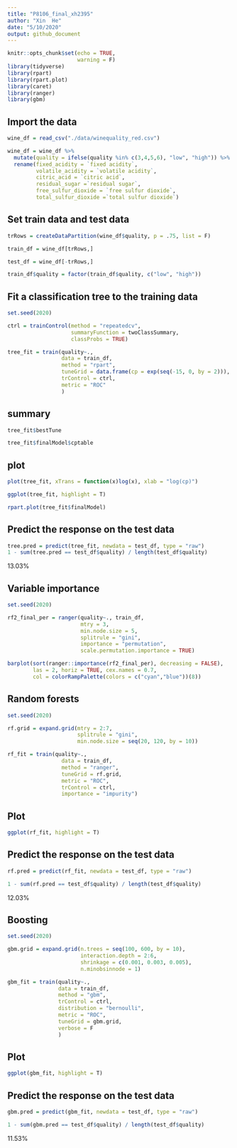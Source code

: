 ```yaml
---
title: "P8106_final_xh2395"
author: "Xin  He"
date: "5/10/2020"
output: github_document
---
```


```r
knitr::opts_chunk$set(echo = TRUE,
                      warning = F)
library(tidyverse)
library(rpart)
library(rpart.plot)
library(caret)
library(ranger)
library(gbm)
```

## Import the data

```r
wine_df = read_csv("./data/winequality_red.csv")

wine_df = wine_df %>%
  mutate(quality = ifelse(quality %in% c(3,4,5,6), "low", "high")) %>% 
  rename(fixed_acidity = `fixed acidity`,
         volatile_acidity = `volatile acidity`,
         citric_acid = `citric acid`,
         residual_sugar =`residual sugar`,
         free_sulfur_dioxide = `free sulfur dioxide`,
         total_sulfur_dioxide =`total sulfur dioxide`)
```

## Set train data and test data

```r
trRows = createDataPartition(wine_df$quality, p = .75, list = F)

train_df = wine_df[trRows,]

test_df = wine_df[-trRows,]
```

```r
train_df$quality = factor(train_df$quality, c("low", "high"))
```

## Fit a classification tree to the training data

```r
set.seed(2020)

ctrl = trainControl(method = "repeatedcv",
                    summaryFunction = twoClassSummary,
                    classProbs = TRUE)

tree_fit = train(quality~.,
                 data = train_df,
                 method = "rpart",
                 tuneGrid = data.frame(cp = exp(seq(-15, 0, by = 2))),
                 trControl = ctrl,
                 metric = "ROC"
                 )
```

## summary

```r
tree_fit$bestTune

tree_fit$finalModel$cptable
```

## plot
```r
plot(tree_fit, xTrans = function(x)log(x), xlab = "log(cp)")

ggplot(tree_fit, highlight = T)

rpart.plot(tree_fit$finalModel)
```

## Predict the response on the test data

```r
tree.pred = predict(tree_fit, newdata = test_df, type = "raw")
1 - sum(tree.pred == test_df$quality) / length(test_df$quality)
```

13.03%

## Variable importance

```r
set.seed(2020)

rf2_final_per = ranger(quality~., train_df,
                       mtry = 3,
                       min.node.size = 5,
                       splitrule = "gini",
                       importance = "permutation",
                       scale.permutation.importance = TRUE)

barplot(sort(ranger::importance(rf2_final_per), decreasing = FALSE),
        las = 2, horiz = TRUE, cex.names = 0.7,
        col = colorRampPalette(colors = c("cyan","blue"))(8))
```

## Random forests

```r
set.seed(2020)

rf.grid = expand.grid(mtry = 2:7,
                      splitrule = "gini",
                      min.node.size = seq(20, 120, by = 10))

rf_fit = train(quality~.,
                 data = train_df,
                 method = "ranger",
                 tuneGrid = rf.grid,
                 metric = "ROC",
                 trControl = ctrl,
                 importance = "impurity")
```

## Plot

```r
ggplot(rf_fit, highlight = T)
```

## Predict the response on the test data

```r
rf.pred = predict(rf_fit, newdata = test_df, type = "raw")

1 - sum(rf.pred == test_df$quality) / length(test_df$quality)
```

12.03%

## Boosting

```r
set.seed(2020)

gbm.grid = expand.grid(n.trees = seq(100, 600, by = 10),
                       interaction.depth = 2:6,
                       shrinkage = c(0.001, 0.003, 0.005),
                       n.minobsinnode = 1)

gbm_fit = train(quality~.,
                data = train_df,
                method = "gbm",
                trControl = ctrl,
                distribution = "bernoulli",
                metric = "ROC",
                tuneGrid = gbm.grid,
                verbose = F
                )
```

## Plot

```r
ggplot(gbm_fit, highlight = T)
```

## Predict the response on the test data

```r
gbm.pred = predict(gbm_fit, newdata = test_df, type = "raw")

1 - sum(gbm.pred == test_df$quality) / length(test_df$quality)
```

11.53%






